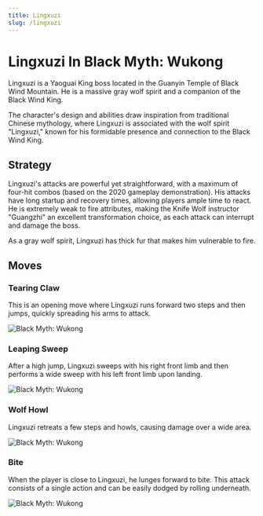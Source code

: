 ```yaml
---
title: Lingxuzi
slug: /lingxuzi
---
```


# Lingxuzi In Black Myth: Wukong

Lingxuzi is a Yaoguai King boss located in the Guanyin Temple of Black Wind Mountain. He is a massive gray wolf spirit and a companion of the Black Wind King.

The character's design and abilities draw inspiration from traditional Chinese mythology, where Lingxuzi is associated with the wolf spirit "Lingxuzi," known for his formidable presence and connection to the Black Wind King.

## Strategy

Lingxuzi's attacks are powerful yet straightforward, with a maximum of four-hit combos (based on the 2020 gameplay demonstration). His attacks have long startup and recovery times, allowing players ample time to react. He is extremely weak to fire attributes, making the Knife Wolf instructor "Guangzhi" an excellent transformation choice, as each attack can interrupt and damage the boss.

As a gray wolf spirit, Lingxuzi has thick fur that makes him vulnerable to fire.

## Moves

### Tearing Claw

This is an opening move where Lingxuzi runs forward two steps and then jumps, quickly spreading his arms to attack.

<img src="https://image.informedainews.com/siliezhua.gif" alt="Black Myth: Wukong"/>

### Leaping Sweep

After a high jump, Lingxuzi sweeps with his right front limb and then performs a wide sweep with his left front limb upon landing.

<img src="https://image.informedainews.com/fpjhs.gif" alt="Black Myth: Wukong"/>

### Wolf Howl

Lingxuzi retreats a few steps and howls, causing damage over a wide area.

<img src="https://image.informedainews.com/lh.gif" alt="Black Myth: Wukong"/>

### Bite

When the player is close to Lingxuzi, he lunges forward to bite. This attack consists of a single action and can be easily dodged by rolling underneath.

<img src="https://image.informedainews.com/qy.gif" alt="Black Myth: Wukong"/>